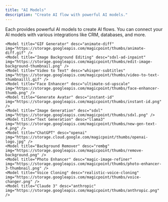 ```yaml
---
title: "AI Models"
description: "Create AI flow with powerful AI models."
---
```



Each provides powerful AI models to create AI flows. You can connect your AI models with various integrations like CRM, databases, and more.

<CardGroup cols={2}>

    <Model title="GIF Generator" desc="animate-diff" img="https://storage.googleapis.com/magicpoint/thumbs/animate-diff.gif" />
    <Model title="Image Background Editing" desc="sdxl-ad-inpaint" img="https://storage.googleapis.com/magicpoint/thumbs/edit-image-background-thumbnail.png" />
    <Model title="Video to Text" desc="whisper-subtitles" img="https://storage.googleapis.com/magicpoint/thumbs/video-to-text-thumbnailll.gif" />
    <Model title="Face Enhancer" desc="ultimate-sd-upscale" img="https://storage.googleapis.com/magicpoint/thumbs/face-enhancer-thumb.png" />
    <Model title="Generate Avatar" desc="instant-id" img="https://storage.googleapis.com/magicpoint/thumbs/instant-id.png" />
    <Model title="Image Generation" desc="sdxl" img="https://storage.googleapis.com/magicpoint/thumbs/sdxl.png" />
    <Model title="Text Generation" desc="llama3" img="https://storage.googleapis.com/magicpoint/thumbs/new-gen-text-4.png" />
    <Model title="ChatGPT" desc="openai" img="https://storage.cloud.google.com/magicpoint/thumbs/openai-logo.jpg" />
    <Model title="Background Remover" desc="rembg" img="https://storage.googleapis.com/magicpoint/thumbs/remove-background.png" />
    <Model title="Photo Enhancer" desc="magic-image-refiner" img="https://storage.googleapis.com/magicpoint/thumbs/photo-enhancer-3-thumbnail.png" />
    <Model title="Voice Cloning" desc="realistic-voice-cloning" img="https://storage.googleapis.com/magicpoint/thumbs/voice-changer.png" />
    <Model title="Claude 3" desc="anthropic" img="https://storage.googleapis.com/magicpoint/thumbs/anthropic.png" />
</CardGroup> 

<CardGroup cols={1}>
  <Card href="https://console.eachlabs.ai" title="Browse All AI Models"></Card>
</CardGroup>